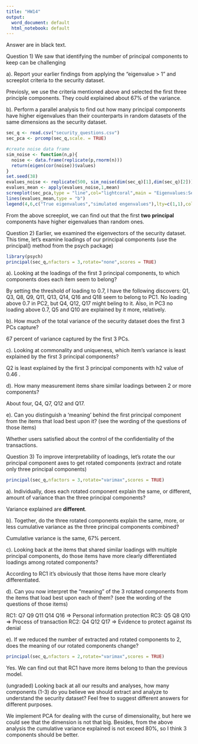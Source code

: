 ```yaml
---
title: "HW14"
output:
  word_document: default
  html_notebook: default
---
```

Answer are in black text.

Question 1) We saw that identifying the number of principal components to keep can be challenging

a). Report your earlier findings from applying the “eigenvalue > 1” and screeplot criteria to the security dataset.

Previosly, we use the criteria mentioned above and selected the first three principle components. They could explained about 67% of the variance.

b). Perform a parallel analysis to find out how many principal components have higher eigenvalues than their counterparts in random datasets of the same dimensions as the security dataset.

```r
sec_q <- read.csv("security_questions.csv")
sec_pca <- prcomp(sec_q,scale. = TRUE)

#create noise data frame
sim_noise <- function(n,p){
  noise <- data.frame(replicate(p,rnorm(n)))
  return(eigen(cor(noise))$values)
}
set.seed(38)
evalues_noise <- replicate(500, sim_noise(dim(sec_q)[1],dim(sec_q)[2]))
evalues_mean <- apply(evalues_noise,1,mean)
screeplot(sec_pca,type = "line",col="lightcoral",main = "Eigenvalues:Security vs. noise")
lines(evalues_mean,type = "b")
legend(4,6,c("True eigenvalues","simulated engenvalues"),lty=c(1,1),col=c("lightcoral","black"))

```

From the above screeplot, we can find out that the first **two principal** components have higher eigenvalues than random ones. 

Question 2) Earlier, we examined the eigenvectors of the security dataset. This time, let’s examine loadings of our principal components (use the principal() method from the psych package)

```r
library(psych)
principal(sec_q,nfactors = 3,rotate="none",scores = TRUE)
```

a). Looking at the loadings of the first 3 principal components, to which components does each item seem to belong?

By setting the threshold of loading to 0.7, I have the following discovers:
Q1, Q3, Q8, Q9, Q11, Q13, Q14, Q16 and Q18 seem to belong to PC1.
No loading above 0.7 in PC2, but Q4, Q12, Q17 might beling to it.
Also, in PC3 no loading above 0.7, Q5 and Q10 are explained by it more, relatively. 

b). How much of the total variance of the security dataset does the first 3 PCs capture?

67 percent of variance captured by the first 3 PCs.

c). Looking at commonality and uniqueness, which item’s variance is least explained by the first 3 principal components?

Q2 is least explained by the first 3 principal components with h2 value of 0.46 .

d). How many measurement items share similar loadings between 2 or more components?

About four, Q4, Q7, Q12 and Q17.

e). Can you distinguish a ‘meaning’ behind the first principal component from the items that load best upon it? (see the wording of the questions of those items)

Whether users satisfied about the control of the confidentiality of the transactions.


Question 3) To improve interpretability of loadings, let’s rotate the our principal component axes to get rotated components (extract and rotate only three principal components)

```r
principal(sec_q,nfactors = 3,rotate="varimax",scores = TRUE)
```


a). Individually, does each rotated component explain the same, or different, amount of variance than the three principal components?

Variance explained are **different**.

b). Together, do the three rotated components explain the same, more, or less cumulative variance as the three principal components combined?

Cumulative variance is the same, 67% percent.

c). Looking back at the items that shared similar loadings with multiple principal components, do those items have more clearly differentiated loadings among rotated components?

According to RC1 it's obviously that those items have more clearly differentiated.

d). Can you now interpret the “meaning” of the 3 rotated components from the items that load best upon each of them? (see the wording of the questions of those items)

RC1: Q7 Q9 Q11 Q14 Q16 => Personal information protection
RC3: Q5 Q8 Q10 => Process of transaction
RC2: Q4 Q12 Q17 =>  Evidence to protect against its denial 

e). If we reduced the number of extracted and rotated components to 2, does the meaning of our rotated components change?

```r
principal(sec_q,nfactors = 2,rotate="varimax",scores = TRUE)
```

Yes. We can find out that RC1 have more items belong to than the previous model.

(ungraded) Looking back at all our results and analyses, how many components (1-3) do you believe we should extract and analyze to understand the security dataset? Feel free to suggest different answers for different purposes.

We implement PCA for dealing with the curse of dimensionality, but here we could see that the dimension is not that big. Besides, from the above analysis the cumulative variance explained is not exceed 80%, so I think 3 components should be better.
